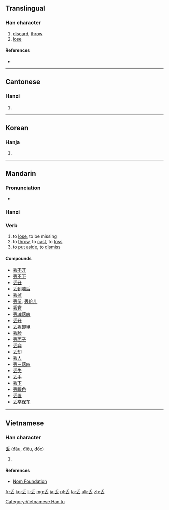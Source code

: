 {{also|丟}}<!-- may be replaced by zh-forms -->
==Translingual==

===Han character===
{{Han char|rn=4|rad=丿|as=05|sn=6|four=|canj=竹土戈 (HGI)|ids=⿱[[丿]][[去]]}}

# [[discard]], [[throw]]
# [[lose]]

====References====
* {{Han ref|kx=0078.101|hdz=10386.030|uh=4E22|ud=20002}}

----

==Cantonese==

===Hanzi===
{{yue-hanzi|jyut=[[diu1]], [[diu6]]|y=diu1, diu6|tra=丟}}

# {{defn|lang=yue|sort=丿05}}

----

==Korean==

===Hanja===
{{ko-hanja|hangeul=주|rv=ju|mr=chu}}

# {{defn|lang=ko|sort=丿05}}

----

==Mandarin==

===Pronunciation===
* {{audio|zh-diū.ogg|audio|lang=cmn}}

===Hanzi===
{{cmn-hanzi|tra=丟|pin=[[diū]] ([[diu1]]), |wg=tiu<sup>1</sup>}}

===Verb===
{{cmn-verb|ts|pin=diū|pint=diu1}}

# to [[lose]], to be missing
# to [[throw]], to [[cast]], to [[toss]]
# to [[put aside]], to [[dismiss]]

====Compounds====
* [[丢不开]]
* [[丢不下]]
* [[丢丑]]
* [[丢到脑后]]
* [[丢掉]]
* [[丢份]], [[丢份儿]]
* [[丢官]]
* [[丢魂落魄]]
* [[丢开]]
* [[丢盔卸甲]]
* [[丢脸]]
* [[丢面子]]
* [[丢弃]]
* [[丢却]]
* [[丢人]]
* [[丢三落四]]
* [[丢失]]
* [[丢手]]
* [[丢下]]
* [[丢眼色]]
* [[丢置]]
* [[丢卒保车]]

----

==Vietnamese==

===Han character===
'''丢''' ([[đâu]], [[điêu]], [[đốc]])

# {{defn|lang=vi}}

====References====
*[http://nomfoundation.org/common/nom_details.php?codepoint=4e22 Nom Foundation]

[[Category:Vietnamese Han tu]]

[[fr:丢]]
[[ko:丢]]
[[li:丢]]
[[mg:丢]]
[[ja:丢]]
[[pl:丢]]
[[ta:丢]]
[[uk:丢]]
[[zh:丢]]